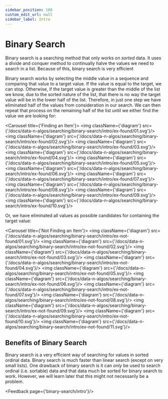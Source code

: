 ```yaml
---
sidebar_position: 100
custom_edit_url: null
sidebar_label: Intro
---
```



# Binary Search
Binary search is a searching method that only works on _sorted_ data.
It uses a divide and conquer method to continually halve the values we need to search in a list.
Because of this, binary search is very efficient

Binary search works by selecting the middle value in a sequence and comparing that value to a target value.
If the value is equal to the target, we can stop.
Otherwise, if the target value is greater than the middle of the list we know, due to the sorted nature of the list, that there is no way the target value will be in the lower half of the list.
Therefore, in just one step we have eliminated half of the values from consideration in our search.
We can then repeat that process on the remaining half of the list until we either find the value we are looking for:

<Carousel title={'Finding an Item'}>
    <img className={'diagram'} src={'/docs/data-n-algos/searching/binary-search/intro/ex-found/01.svg'}/>
    <img className={'diagram'} src={'/docs/data-n-algos/searching/binary-search/intro/ex-found/02.svg'}/>
    <img className={'diagram'} src={'/docs/data-n-algos/searching/binary-search/intro/ex-found/03.svg'}/>
    <img className={'diagram'} src={'/docs/data-n-algos/searching/binary-search/intro/ex-found/04.svg'}/>
    <img className={'diagram'} src={'/docs/data-n-algos/searching/binary-search/intro/ex-found/05.svg'}/>
    <img className={'diagram'} src={'/docs/data-n-algos/searching/binary-search/intro/ex-found/06.svg'}/>
    <img className={'diagram'} src={'/docs/data-n-algos/searching/binary-search/intro/ex-found/07.svg'}/>
    <img className={'diagram'} src={'/docs/data-n-algos/searching/binary-search/intro/ex-found/08.svg'}/>
    <img className={'diagram'} src={'/docs/data-n-algos/searching/binary-search/intro/ex-found/09.svg'}/>
    <img className={'diagram'} src={'/docs/data-n-algos/searching/binary-search/intro/ex-found/10.svg'}/>
</Carousel>

Or, we have eliminated all values as possible candidates for containing the target value:

<Carousel title={'Not Finding an Item'}>
    <img className={'diagram'} src={'/docs/data-n-algos/searching/binary-search/intro/ex-not-found/01.svg'}/>
    <img className={'diagram'} src={'/docs/data-n-algos/searching/binary-search/intro/ex-not-found/02.svg'}/>
    <img className={'diagram'} src={'/docs/data-n-algos/searching/binary-search/intro/ex-not-found/03.svg'}/>
    <img className={'diagram'} src={'/docs/data-n-algos/searching/binary-search/intro/ex-not-found/04.svg'}/>
    <img className={'diagram'} src={'/docs/data-n-algos/searching/binary-search/intro/ex-not-found/05.svg'}/>
    <img className={'diagram'} src={'/docs/data-n-algos/searching/binary-search/intro/ex-not-found/06.svg'}/>
    <img className={'diagram'} src={'/docs/data-n-algos/searching/binary-search/intro/ex-not-found/07.svg'}/>
    <img className={'diagram'} src={'/docs/data-n-algos/searching/binary-search/intro/ex-not-found/08.svg'}/>
    <img className={'diagram'} src={'/docs/data-n-algos/searching/binary-search/intro/ex-not-found/09.svg'}/>
    <img className={'diagram'} src={'/docs/data-n-algos/searching/binary-search/intro/ex-not-found/10.svg'}/>
    <img className={'diagram'} src={'/docs/data-n-algos/searching/binary-search/intro/ex-not-found/11.svg'}/>
</Carousel>


## Benefits of Binary Search
Binary search is a very efficient way of searching for values in sorted ordinal data.
Binary search is much faster than linear search (except on very small lists).
One drawback of binary search is it can _only_ be used to search ordinal (i.e. sortable) data and that data much be sorted for binary search to work.
However, we will learn later that this might not necessarily be a problem.



<Feedback page={'binary-search/intro'}/>
